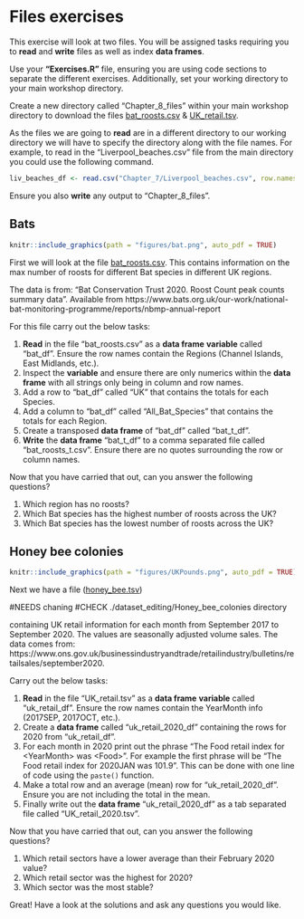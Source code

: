 # Files exercises
This exercise will look at two files. You will be assigned tasks requiring you to __read__ and __write__ files as well as index __data frames__.

Use your __"Exercises.R"__ file, ensuring you are using code sections to separate the different exercises. Additionally, set your working directory to your main workshop directory.

Create a new directory called "Chapter_8_files" within your main workshop directory to download the files [bat_roosts.csv](https://cgr.liv.ac.uk/illum/NEOFworkshops_5bfa93ca0482d69d/Intro_to_R/data/bat_roosts.csv) & [UK_retail.tsv](https://cgr.liv.ac.uk/illum/NEOFworkshops_5bfa93ca0482d69d/Intro_to_R/data/UK_retail.tsv).

As the files we are going to __read__ are in a different directory to our working directory we will have to specify the directory along with the file names. For example, to read in the "Liverpool_beaches.csv" file from the main directory you could use the  following command.

```r
liv_beaches_df <- read.csv("Chapter_7/Liverpool_beaches.csv", row.names = 1)
```

Ensure you also __write__ any output to "Chapter_8_files".

## Bats
```r
knitr::include_graphics(path = "figures/bat.png", auto_pdf = TRUE)
``` 

First we will look at the file [bat_roosts.csv](https://cgr.liv.ac.uk/illum/NEOFworkshops_5bfa93ca0482d69d/Intro_to_R/data/bat_roosts.csv). This contains information on the max number of roosts for different Bat species in different UK regions. 

The data is from: "Bat Conservation Trust 2020. Roost Count peak counts summary data". Available from https://www.bats.org.uk/our-work/national-bat-monitoring-programme/reports/nbmp-annual-report

For this file carry out the below tasks:

1. __Read__ in the file "bat_roosts.csv" as a __data frame__ __variable__ called "bat_df". Ensure the row names contain the Regions (Channel Islands, East Midlands, etc.).
2. Inspect the __variable__ and ensure there are only numerics within the __data frame__ with all strings only being in column and row names.
3. Add a row to "bat_df" called "UK" that contains the totals for each Species.
4. Add a column to "bat_df" called "All_Bat_Species" that contains the totals for each Region.
5. Create a transposed __data frame__ of "bat_df" called "bat_t_df".
6. __Write__ the __data frame__ "bat_t_df" to a comma separated file called "bat_roosts_t.csv". Ensure there are no quotes surrounding the row or column names.

Now that you have carried that out, can you answer the following questions?

1. Which region has no roosts?
2. Which Bat species has the highest number of roosts across the UK?
3. Which Bat species has the lowest number of roosts across the UK?

## Honey bee colonies
```r
knitr::include_graphics(path = "figures/UKPounds.png", auto_pdf = TRUE)
``` 

Next we have a file ([honey_bee.tsv](https://cgr.liv.ac.uk/illum/NEOFworkshops_5bfa93ca0482d69d/Intro_to_R/data/honey_bee.tsv)) 

#NEEDS chaning
#CHECK ./dataset_editing/Honey_bee_colonies directory


containing UK retail information for each month from September 2017 to September 2020. The values are seasonally adjusted volume sales. The data comes from: https://www.ons.gov.uk/businessindustryandtrade/retailindustry/bulletins/retailsales/september2020.

Carry out the below tasks:

1. __Read__ in the file "UK_retail.tsv" as a __data frame__ __variable__ called "uk_retail_df". Ensure the row names contain the YearMonth info (2017SEP, 2017OCT, etc.).
2. Create a __data frame__ called "uk_retail_2020_df" containing the rows for 2020 from "uk_retail_df". 
3. For each month in 2020 print out the phrase "The Food retail index for \<YearMonth> was \<Food>". For example the first phrase will be "The Food retail index for 2020JAN was 101.9". This can be done with one line of code using the `paste()` function.
4. Make a total row and an average (mean) row for "uk_retail_2020_df". Ensure you are not including the total in the mean.
5. Finally write out the __data frame__ "uk_retail_2020_df" as a tab separated file called "UK_retail_2020.tsv".

Now that you have carried that out, can you answer the following questions?

1. Which retail sectors have a lower average than their February 2020 value?
2. Which retail sector was the highest for 2020?
3. Which sector was the most stable?

Great! Have a look at the solutions and ask any questions you would like.